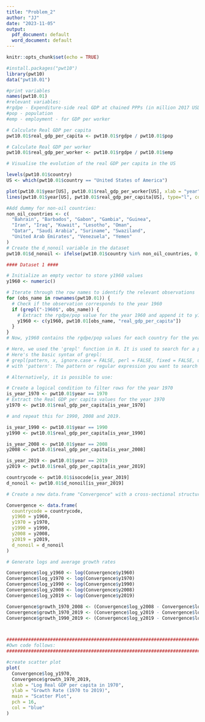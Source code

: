```yaml
---
title: "Problem_2"
author: "JJ"
date: "2023-11-05"
output:
  pdf_document: default
  word_document: default
---
```


```r
knitr::opts_chunk$set(echo = TRUE)
```

```r
#install.packages("pwt10")
library(pwt10)
data("pwt10.01")

#print variables
names(pwt10.01)
#relevant variables: 
#rgdpe - Expenditure-side real GDP at chained PPPs (in million 2017 USD)
#pop - population
#emp - employment - for GDP per worker

# Calculate Real GDP per capita
pwt10.01$real_gdp_per_capita <- pwt10.01$rgdpe / pwt10.01$pop

# Calculate Real GDP per worker
pwt10.01$real_gdp_per_worker <- pwt10.01$rgdpe / pwt10.01$emp

# Visualise the evolution of the real GDP per capita in the US

levels(pwt10.01$country)
US <- which(pwt10.01$country == "United States of America")

plot(pwt10.01$year[US], pwt10.01$real_gdp_per_worker[US], xlab = "year", ylab = "Gross Domestic Product (United States of America)", type = "l", col="red", ylim=c(0,140000))
lines(pwt10.01$year[US], pwt10.01$real_gdp_per_capita[US], type="l", col="green")

#Add dummy for non-oil countries:
non_oil_countries <- c(
  "Bahrain", "Barbados", "Gabon", "Gambia", "Guinea",
  "Iran", "Iraq", "Kuwait", "Lesotho", "Oman",
  "Qatar", "Saudi Arabia", "Suriname", "Swaziland",
  "United Arab Emirates", "Venezuela", "Yemen"
)
# Create the d_nonoil variable in the dataset
pwt10.01$d_nonoil <- ifelse(pwt10.01$country %in% non_oil_countries, 0, 1)

#### Dataset 1 ####

# Initialize an empty vector to store y1960 values
y1960 <- numeric()

# Iterate through the row names to identify the relevant observations
for (obs_name in rownames(pwt10.01)) {
  # Check if the observation corresponds to the year 1960
  if (grepl("-1960$", obs_name)) {
    # Extract the rgdpe/pop value for the year 1960 and append it to y1960
    y1960 <- c(y1960, pwt10.01[obs_name, "real_gdp_per_capita"])
  }
}
# Now, y1960 contains the rgdpe/pop values for each country for the year 1960

# Here, we used the 'grepl' function in R. It is used to search for a pattern in a character vector and returns a logical vector indicating whether a match was found in each element of the vector. It's commonly used for pattern matching or searching for specific substrings within character strings.
# Here's the basic syntax of grepl:
# grepl(pattern, x, ignore.case = FALSE, perl = FALSE, fixed = FALSE, useBytes = FALSE)
# with 'pattern': The pattern or regular expression you want to search for.

# Alternatively, it is possible to use:

# Create a logical condition to filter rows for the year 1970
is_year_1970 <- pwt10.01$year == 1970
# Extract the Real GDP per capita values for the year 1970
y1970 <- pwt10.01$real_gdp_per_capita[is_year_1970]

# and repeat this for 1990, 2008 and 2019.

is_year_1990 <- pwt10.01$year == 1990
y1990 <- pwt10.01$real_gdp_per_capita[is_year_1990]

is_year_2008 <- pwt10.01$year == 2008
y2008 <- pwt10.01$real_gdp_per_capita[is_year_2008]

is_year_2019 <- pwt10.01$year == 2019
y2019 <- pwt10.01$real_gdp_per_capita[is_year_2019]

countrycode <- pwt10.01$isocode[is_year_2019]
d_nonoil <- pwt10.01$d_nonoil[is_year_2019]

# Create a new data.frame "Convergence" with a cross-sectional structure

Convergence <- data.frame(
  countrycode = countrycode,
  y1960 = y1960,
  y1970 = y1970,
  y1990 = y1990,
  y2008 = y2008,
  y2019 = y2019,
  d_nonoil = d_nonoil
)

# Generate logs and average growth rates

Convergence$log_y1960 <- log(Convergence$y1960)
Convergence$log_y1970 <- log(Convergence$y1970)
Convergence$log_y1990 <- log(Convergence$y1990)
Convergence$log_y2008 <- log(Convergence$y2008)
Convergence$log_y2019 <- log(Convergence$y2019)

Convergence$growth_1970_2008 <- (Convergence$log_y2008 - Convergence$log_y1970)/38
Convergence$growth_1970_2019 <- (Convergence$log_y2019 - Convergence$log_y1970)/49
Convergence$growth_1990_2019 <- (Convergence$log_y2019 - Convergence$log_y1990)/29



###########################################################################
#Own code follows:
###########################################################################

#create scatter plot
plot(
  Convergence$log_y1970,  
  Convergence$growth_1970_2019,  
  xlab = "Log Real GDP per capita in 1970",
  ylab = "Growth Rate (1970 to 2019)",
  main = "Scatter Plot",
  pch = 16,  
  col = "blue"  
)
```
